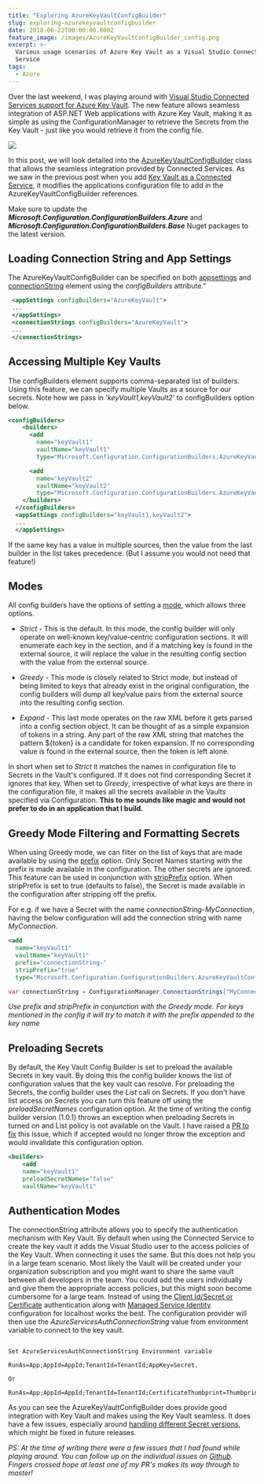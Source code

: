 ```yaml
---
title: "Exploring AzureKeyVaultConfigBuilder"
slug: exploring-azurekeyvaultconfigbuilder
date: 2018-06-22T00:00:00.000Z
feature_image: /images/AzureKeyVaultConfigBuilder_config.png
excerpt: >-
  Various usage scenarios of Azure Key Vault as a Visual Studio Connected
  Service
tags:
  - Azure
---
```

Over the last weekend, I was playing around with [Visual Studio Connected Services support for Azure Key Vault](/blog/azure-key-vault-as-a-connected-service-in-visual-studio-2017/). The new feature allows seamless integration of ASP.NET Web applications with Azure Key Vault, making it as simple as using the ConfigurationManager to retrieve the Secrets from the Key Vault - just like you would retrieve it from the config file.

![](/images/AzureKeyVaultConfigBuilder_config.png)

In this post, we will look detailed into the [AzureKeyVaultConfigBuilder](https://github.com/aspnet/MicrosoftConfigurationBuilders/tree/master/src/Azure) class that allows the seamless integration provided by Connected Services. As we saw in the previous post when you add [Key Vault as a Connected Service](/blog/azure-key-vault-as-a-connected-service-in-visual-studio-2017/), it modifies the applications configuration file to add in the AzureKeyVaultConfigBuilder references.

Make sure to update the **_Microsoft.Configuration.ConfigurationBuilders.Azure_** and **_Microsoft.Configuration.ConfigurationBuilders.Base_** Nuget packages to the latest version.

## Loading Connection String and App Settings

The AzureKeyVaultConfigBuilder can be specified on both [appsettings](https://msdn.microsoft.com/en-us/library/ms228154.aspx) and [connectionString](https://msdn.microsoft.com/en-us/library/bf7sd233\(v=vs.100\).aspx) element using the _configBuilders_ attribute."

```xml
 <appSettings configBuilders="AzureKeyVault">
 ...
 </appSettings>
 <connectionStrings configBuilders="AzureKeyVault">
 ...
 </connectionStrings>

```

## Accessing Multiple Key Vaults

The configBuilders element supports comma-separated list of builders. Using this feature, we can specify multiple Vaults as a source for our secrets. Note how we pass in _'keyVault1,keyVault2'_ to configBuilders option below.

```xml
<configBuilders>
    <builders>
      <add
        name="keyVault1"
        vaultName="keyVault1"
        type="Microsoft.Configuration.ConfigurationBuilders.AzureKeyVaultConfigBuilder, Microsoft.Configuration.ConfigurationBuilders.Azure, Version=1.0.0.0, Culture=neutral" />

      <add
        name="keyVault2"
        vaultName="keyVault2"
        type="Microsoft.Configuration.ConfigurationBuilders.AzureKeyVaultConfigBuilder, Microsoft.Configuration.ConfigurationBuilders.Azure, Version=1.0.0.0, Culture=neutral" />
    </builders>
  </configBuilders>
  <appSettings configBuilders="keyVault1,keyVault2">
  ...
  </appSettings>

```

If the same key has a value in multiple sources, then the value from the last builder in the list takes precedence. (But I assume you would not need that feature!)

## Modes

All config builders have the options of setting a [mode](https://github.com/aspnet/MicrosoftConfigurationBuilders#mode), which allows three options.

-   _Strict_ - This is the default. In this mode, the config builder will only operate on well-known key/value-centric configuration sections. It will enumerate each key in the section, and if a matching key is found in the external source, it will replace the value in the resulting config section with the value from the external source.

-   _Greedy_ - This mode is closely related to Strict mode, but instead of being limited to keys that already exist in the original configuration, the config builders will dump all key/value pairs from the external source into the resulting config section.

-   _Expand_ - This last mode operates on the raw XML before it gets parsed into a config section object. It can be thought of as a simple expansion of tokens in a string. Any part of the raw XML string that matches the pattern ${token} is a candidate for token expansion. If no corresponding value is found in the external source, then the token is left alone.

In short when set to _Strict_ it matches the names in configuration file to Secrets in the Vault's configured. If it does not find corresponding Secret it ignores that key. When set to _Greedy_, irrespective of what keys are there in the configuration file, it makes all the secrets available in the Vaults specified via Configuration. **This to me sounds like magic and would not prefer to do in an application that I build.**

## Greedy Mode Filtering and Formatting Secrets

When using Greedy mode, we can filter on the list of keys that are made available by using the [prefix](https://github.com/aspnet/MicrosoftConfigurationBuilders#prefix) option. Only Secret Names starting with the prefix is made available in the configuration. The other secrets are ignored. This feature can be used in conjunction with [stripPrefix](https://github.com/aspnet/MicrosoftConfigurationBuilders#stripprefix) option. When stripPrefix is set to true (defaults to false), the Secret is made available in the configuration after stripping off the prefix.

For e.g. if we have a Secret with the name _connectionString-MyConnection_, having the below configuration will add the connection string with name _MyConnection_.

```xml
<add
  name="keyVault1"
  vaultName="keyVault1"
  prefix="connectionString-"
  stripPrefix="true"
  type="Microsoft.Configuration.ConfigurationBuilders.AzureKeyVaultConfigBuilder, Microsoft.Configuration.ConfigurationBuilders.Azure, Version=1.0.0.0, Culture=neutral" />

```

```csharp
var connectionString = ConfigurationManager.ConnectionStrings["MyConnection"];

```

_Use prefix and stripPrefix in conjunction with the Greedy mode. For keys mentioned in the config it will try to match it with the prefix appended to the key name_

## Preloading Secrets

By default, the Key Vault Config Builder is set to preload the available Secrets in key vault. By doing this the config builder knows the list of configuration values that the key vault can resolve. For preloading the Secrets, the config builder uses the _List_ call on Secrets. If you don't have list access on Secrets you can turn this feature off using the _preloadSecretNames_ configuration option. At the time of writing the config builder version (1.0.1) throws an exception when preloading Secrets in turned on and List policy is not available on the Vault. I have raised a [PR to fix](https://github.com/aspnet/MicrosoftConfigurationBuilders/pull/24) this issue, which if accepted would no longer throw the exception and would invalidate this configuration option.

```xml
<builders>
    <add
    name="keyVault1"
    preloadSecretNames="false"
    vaultName="keyVault1"

```

## Authentication Modes

The connectionString attribute allows you to specify the authentication mechanism with Key Vault. By default when using the Connected Service to create the key vault it adds the Visual Studio user to the access policies of the Key Vault. When connecting it uses the same. But this does not help you in a large team scenario. Most likely the Vault will be created under your organization subscription and you might want to share the same vault between all developers in the team. You could add the users individually and give them the appropriate access policies, but this might soon become cumbersome for a large team. Instead of using the [Client Id/Secret or Certificate](/blog/authenticating-a-client-application-with-azure-key-vault/) authentication along with [Managed Service Identity](/blog/authenticating-with-azure-key-vault-using-managed-service-identity/) configuration for localhost works the best. The configuration provider will then use the _AzureServicesAuthConnectionString_ value from environment variable to connect to the key vault.

```text

Set AzureServicesAuthConnectionString Environment variable

RunAs=App;AppId=AppId;TenantId=TenantId;AppKey=Secret.

Or

RunAs=App;AppId=AppId;TenantId=TenantId;CertificateThumbprint=Thumbprint;CertificateStoreLocation=CurrentUser

```

As you can see the AzureKeyVaultConfigBuilder does provide good integration with Key Vault and makes using the Key Vault seamless. It does have a few issues, especially around [handling different Secret versions](https://github.com/aspnet/MicrosoftConfigurationBuilders/issues/20), which might be fixed in future releases.

_PS: At the time of writing there were a few issues that I had found while playing around. You can follow up on the individual issues on [Github](https://github.com/aspnet/MicrosoftConfigurationBuilders/issues?utf8=%E2%9C%93&q=is%3Aissue+author%3Arahulpnath+). Fingers crossed hope at least one of my PR's makes its way through to master!_
